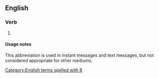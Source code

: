 ==English==

===Verb===
{{en-verb}}

# {{lb|en|Internet slang|text messaging}} {{abbreviation of|wait|lang=en}}

====Usage notes====
This abbreviation is used in instant messages and text messages, but not considered appropriate for other mediums.

[[Category:English terms spelled with 8]]